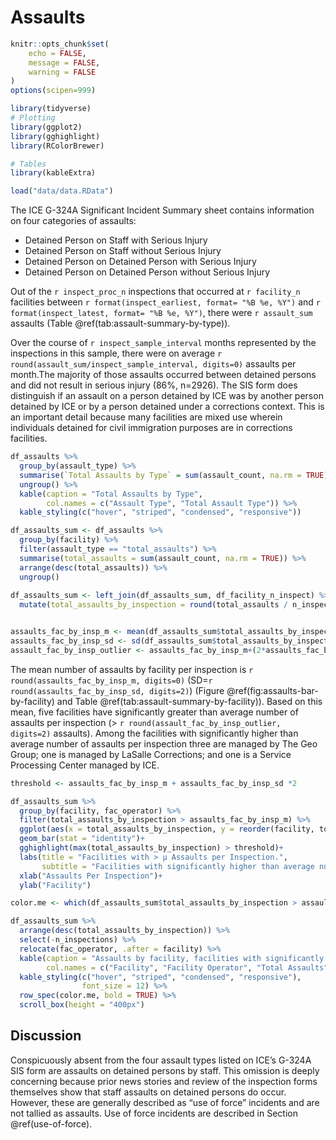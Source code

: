 # Assaults

```r
knitr::opts_chunk$set(
	echo = FALSE,
	message = FALSE,
	warning = FALSE
)
options(scipen=999)
```

```r
library(tidyverse)
# Plotting
library(ggplot2)
library(gghighlight)
library(RColorBrewer)

# Tables
library(kableExtra)

load("data/data.RData")
```

The ICE G-324A Significant Incident Summary sheet contains information on four categories of assaults:

-   Detained Person on Staff with Serious Injury
-   Detained Person on Staff without Serious Injury
-   Detained Person on Detained Person with Serious Injury
-   Detained Person on Detained Person without Serious Injury

Out of the `r inspect_proc_n` inspections that occurred at `r facility_n` facilities between `r format(inspect_earliest, format= "%B %e, %Y")` and `r format(inspect_latest, format= "%B %e, %Y")`, there were `r assault_sum` assaults (Table \@ref(tab:assault-summary-by-type)).

Over the course of `r inspect_sample_interval` months represented by the inspections in this sample, there were on average `r round(assault_sum/inspect_sample_interval, digits=0)` assaults per month.The majority of those assaults occurred between detained persons and did not result in serious injury (86%, n=2926). The SIS form does distinguish if an assault on a person detained by ICE was by another person detained by ICE or by a person detained under a corrections context. This is an important detail because many facilities are mixed use wherein individuals detained for civil immigration purposes are in corrections facilities.

```r
df_assaults %>% 
  group_by(assault_type) %>% 
  summarise(`Total Assaults by Type` = sum(assault_count, na.rm = TRUE)) %>% 
  ungroup() %>% 
  kable(caption = "Total Assaults by Type",
        col.names = c("Assault Type", "Total Assault Type")) %>% 
  kable_styling(c("hover", "striped", "condensed", "responsive"))
```

```r
df_assaults_sum <- df_assaults %>% 
  group_by(facility) %>% 
  filter(assault_type == "total_assaults") %>% 
  summarise(total_assaults = sum(assault_count, na.rm = TRUE)) %>% 
  arrange(desc(total_assaults)) %>% 
  ungroup()
  
df_assaults_sum <- left_join(df_assaults_sum, df_facility_n_inspect) %>% 
  mutate(total_assaults_by_inspection = round(total_assaults / n_inspections, digits = 0))


assaults_fac_by_insp_m <- mean(df_assaults_sum$total_assaults_by_inspection)
assaults_fac_by_insp_sd <- sd(df_assaults_sum$total_assaults_by_inspection)
assault_fac_by_insp_outlier <- assaults_fac_by_insp_m+(2*assaults_fac_by_insp_sd)
```

The mean number of assaults by facility per inspection is `r round(assaults_fac_by_insp_m, digits=0)` (SD=`r round(assaults_fac_by_insp_sd, digits=2)`) (Figure \@ref(fig:assaults-bar-by-facility) and Table \@ref(tab:assault-summary-by-facility)). Based on this mean, five facilities have significantly greater than average number of assaults per inspection (\> `r round(assault_fac_by_insp_outlier, digits=2)` assaults). Among the facilities with significantly higher than average number of assaults per inspection three are managed by The Geo Group; one is managed by LaSalle Corrections; and one is a Service Processing Center managed by ICE.

```r
threshold <- assaults_fac_by_insp_m + assaults_fac_by_insp_sd *2

df_assaults_sum %>% 
  group_by(facility, fac_operator) %>% 
  filter(total_assaults_by_inspection > assaults_fac_by_insp_m) %>% 
  ggplot(aes(x = total_assaults_by_inspection, y = reorder(facility, total_assaults_by_inspection, sum)))+
  geom_bar(stat = "identity")+
  gghighlight(max(total_assaults_by_inspection) > threshold)+
  labs(title = "Facilities with > μ Assaults per Inspection.",
       subtitle = "Facilities with significantly higher than average number\nof assaults are dark grey.")+
  xlab("Assaults Per Inspection")+
  ylab("Facility")
```

```r
color.me <- which(df_assaults_sum$total_assaults_by_inspection > assault_fac_by_insp_outlier)

df_assaults_sum %>% 
  arrange(desc(total_assaults_by_inspection)) %>% 
  select(-n_inspections) %>%
  relocate(fac_operator, .after = facility) %>% 
  kable(caption = "Assaults by facility, facilities with significantly greater than average number of assaults by inspection shown in bold.",
        col.names = c("Facility", "Facility Operator", "Total Assaults", "Assaults by Inspections")) %>%
  kable_styling(c("hover", "striped", "condensed", "responsive"), 
                font_size = 12) %>% 
  row_spec(color.me, bold = TRUE) %>%
  scroll_box(height = "400px")
```

## Discussion

Conspicuously absent from the four assault types listed on ICE's G-324A SIS form are assaults on detained persons by staff. This omission is deeply concerning because prior news stories and review of the inspection forms themselves show that staff assaults on detained persons do occur. However, these are generally described as "use of force" incidents and are not tallied as assaults. Use of force incidents are described in Section \@ref(use-of-force).
